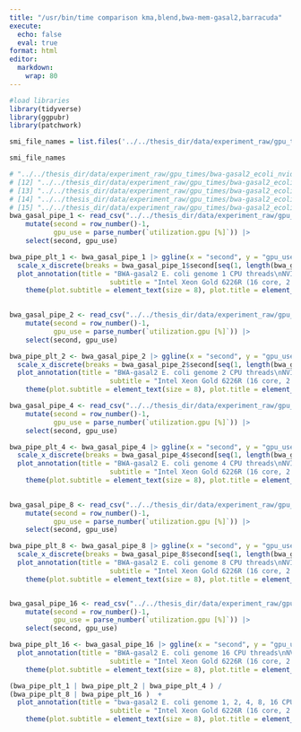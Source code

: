 ---
title: "/usr/bin/time comparison kma,blend,bwa-mem-gasal2,barracuda"
execute: 
  echo: false
  eval: true
format: html
editor: 
  markdown: 
    wrap: 80
---
```{r}
#load libraries
library(tidyverse)
library(ggpubr)
library(patchwork)
```

```{r}
smi_file_names = list.files('../../thesis_dir/data/experiment_raw/gpu_times/', recursive = TRUE, full.names = TRUE, pattern = 'nvidiasmi')

smi_file_names
```



```{r}
# "../../thesis_dir/data/experiment_raw/gpu_times/bwa-gasal2_ecoli_nvidiasmi_pipe_1.txt"           
# [12] "../../thesis_dir/data/experiment_raw/gpu_times/bwa-gasal2_ecoli_nvidiasmi_pipe_16.txt"          
# [13] "../../thesis_dir/data/experiment_raw/gpu_times/bwa-gasal2_ecoli_nvidiasmi_pipe_2.txt"           
# [14] "../../thesis_dir/data/experiment_raw/gpu_times/bwa-gasal2_ecoli_nvidiasmi_pipe_4.txt"           
# [15] "../../thesis_dir/data/experiment_raw/gpu_times/bwa-gasal2_ecoli_nvidiasmi_pipe_8.txt"
bwa_gasal_pipe_1 <- read_csv("../../thesis_dir/data/experiment_raw/gpu_times/bwa-gasal2_ecoli_nvidiasmi_pipe_1.txt") |> select("utilization.gpu [%]") |>
    mutate(second = row_number()-1,
           gpu_use = parse_number(`utilization.gpu [%]`)) |>
    select(second, gpu_use)

bwa_pipe_plt_1 <- bwa_gasal_pipe_1 |> ggline(x = "second", y = "gpu_use", plot_type = c("l"), xlab = "Time (s)",  ylab = "GPU use (%)",) +
  scale_x_discrete(breaks = bwa_gasal_pipe_1$second[seq(1, length(bwa_gasal_pipe_1$second), by = 40)]) + 
  plot_annotation(title = "BWA-gasal2 E. coli genome 1 CPU threads\nNVIDIA A100 - 40 GB",
                         subtitle = "Intel Xeon Gold 6226R (16 core, 2.90GHz)\ngcc/4.8.5 cuda/11.0")  &
    theme(plot.subtitle = element_text(size = 8), plot.title = element_text(size = 10))
  

bwa_gasal_pipe_2 <- read_csv("../../thesis_dir/data/experiment_raw/gpu_times/bwa-gasal2_ecoli_nvidiasmi_pipe_2.txt") |> select("utilization.gpu [%]") |>
    mutate(second = row_number()-1,
           gpu_use = parse_number(`utilization.gpu [%]`)) |>
    select(second, gpu_use)

bwa_pipe_plt_2 <- bwa_gasal_pipe_2 |> ggline(x = "second", y = "gpu_use", plot_type = c("l"), xlab = "Time (s)",  ylab = "GPU use (%)",) +
  scale_x_discrete(breaks = bwa_gasal_pipe_2$second[seq(1, length(bwa_gasal_pipe_2$second), by = 10)]) + 
  plot_annotation(title = "BWA-gasal2 E. coli genome 2 CPU threads\nNVIDIA A100 - 40 GB",
                         subtitle = "Intel Xeon Gold 6226R (16 core, 2.90GHz)\ngcc/4.8.5 cuda/11.0")  &
    theme(plot.subtitle = element_text(size = 8), plot.title = element_text(size = 10))

bwa_gasal_pipe_4 <- read_csv("../../thesis_dir/data/experiment_raw/gpu_times/bwa-gasal2_ecoli_nvidiasmi_pipe_4.txt") |> select("utilization.gpu [%]") |>
    mutate(second = row_number()-1,
           gpu_use = parse_number(`utilization.gpu [%]`)) |>
    select(second, gpu_use)

bwa_pipe_plt_4 <- bwa_gasal_pipe_4 |> ggline(x = "second", y = "gpu_use", plot_type = c("l"), xlab = "Time (s)",  ylab = "GPU use (%)",) +
  scale_x_discrete(breaks = bwa_gasal_pipe_4$second[seq(1, length(bwa_gasal_pipe_4$second), by = 20)])  + 
  plot_annotation(title = "BWA-gasal2 E. coli genome 4 CPU threads\nNVIDIA A100 - 40 GB",
                         subtitle = "Intel Xeon Gold 6226R (16 core, 2.90GHz)\ngcc/4.8.5 cuda/11.0")  &
    theme(plot.subtitle = element_text(size = 8), plot.title = element_text(size = 10))
  

bwa_gasal_pipe_8 <- read_csv("../../thesis_dir/data/experiment_raw/gpu_times/bwa-gasal2_ecoli_nvidiasmi_pipe_8.txt") |> select("utilization.gpu [%]") |>
    mutate(second = row_number()-1,
           gpu_use = parse_number(`utilization.gpu [%]`)) |>
    select(second, gpu_use)

bwa_pipe_plt_8 <- bwa_gasal_pipe_8 |> ggline(x = "second", y = "gpu_use", plot_type = c("l"), xlab = "Time (s)",  ylab = "GPU use (%)",) +
  scale_x_discrete(breaks = bwa_gasal_pipe_8$second[seq(1, length(bwa_gasal_pipe_8$second), by = 10)])  + 
  plot_annotation(title = "BWA-gasal2 E. coli genome 8 CPU threads\nNVIDIA A100 - 40 GB",
                         subtitle = "Intel Xeon Gold 6226R (16 core, 2.90GHz)\ngcc/4.8.5 cuda/11.0")  &
    theme(plot.subtitle = element_text(size = 8), plot.title = element_text(size = 10))


bwa_gasal_pipe_16 <- read_csv("../../thesis_dir/data/experiment_raw/gpu_times/bwa-gasal2_ecoli_nvidiasmi_pipe_16.txt") |> select("utilization.gpu [%]") |>
    mutate(second = row_number()-1,
           gpu_use = parse_number(`utilization.gpu [%]`)) |>
    select(second, gpu_use)

bwa_pipe_plt_16 <- bwa_gasal_pipe_16 |> ggline(x = "second", y = "gpu_use", plot_type = c("l"), xlab = "Time (s)",  ylab = "GPU use (%)",) + scale_x_discrete(breaks = bwa_gasal_pipe_16$second[seq(1, length(bwa_gasal_pipe_16$second), by = 2)])  + 
  plot_annotation(title = "BWA-gasal2 E. coli genome 16 CPU threads\nNVIDIA A100 - 40 GB",
                         subtitle = "Intel Xeon Gold 6226R (16 core, 2.90GHz)\ngcc/4.8.5 cuda/11.0")  &
    theme(plot.subtitle = element_text(size = 8), plot.title = element_text(size = 10))

(bwa_pipe_plt_1 | bwa_pipe_plt_2 | bwa_pipe_plt_4 ) /
(bwa_pipe_plt_8 | bwa_pipe_plt_16 )  + 
  plot_annotation(title = "bwa-gasal2 E. coli genome 1, 2, 4, 8, 16 CPU threads\nNVIDIA A100 - 40 GB",
                         subtitle = "Intel Xeon Gold 6226R (16 core, 2.90GHz)\ngcc/4.8.5 cuda/11.0")  &
    theme(plot.subtitle = element_text(size = 8), plot.title = element_text(size = 10))

```


